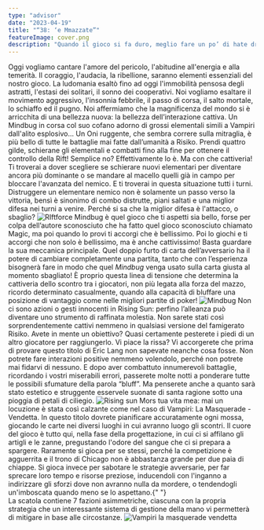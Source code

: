 ```yaml
---
type: "advisor"
date: "2023-04-19"
title: "“38: ‘e Mmazzate”"
featureImage: cover.png
description: "Quando il gioco si fa duro, meglio fare un po’ di hate drafting ed essere tranquilli… o forse no?"
---
```


<AdvisorIntro>
  Oggi vogliamo cantare l'amore del pericolo, l'abitudine all'energia e alla temerità. Il coraggio, l'audacia, la
  ribellione, saranno elementi essenziali del nostro gioco. La ludomania esaltò fino ad oggi l'immobilità pensosa degli
  astratti, l'estasi dei solitari, il sonno dei cooperativi. Noi vogliamo esaltare il movimento aggressivo, l'insonnia
  febbrile, il passo di corsa, il salto mortale, lo schiaffo ed il pugno. Noi affermiamo che la magnificenza del mondo
  si è arricchita di una bellezza nuova: la bellezza dell’interazione cattiva. Un Mindbug in corsa col suo cofano adorno
  di grossi elementali simili a Vampiri dall'alito esplosivo... Un Oni ruggente, che sembra correre sulla mitraglia, è
  più bello di tutte le battaglie mai fatte dall’umanità a Risiko.
</AdvisorIntro>

<AdvisorBit slug="riftforce" writer="Tia">
  Prendi quattro gilde, schierane gli elementali e combatti fino alla fine per ottenere il controllo della Rift!
  Semplice no? Effettivamente lo è. Ma con che cattiveria! Ti troverai a dover scegliere se schierare nuovi elementari
  per diventare ancora più dominante o se mandare al macello quelli già in campo per bloccare l'avanzata del nemico. E
  ti troverai in questa situazione tutti i turni. Distruggere un elementare nemico non è solamente un passo verso la
  vittoria, bensì è sinonimo di combo distrutte, piani saltati e una miglior difesa nei turni a venire. Perché si sa che
  la miglior difesa è l'attacco, o sbaglio?
</AdvisorBit>

<img src="../../reviews/riftforce/game1.jpg" alt="RIftforce" />

<AdvisorBit slug="mindbug" writer="Fora">
  Mindbug è quel gioco che ti aspetti sia bello, forse per colpa dell’autore sconosciuto che ha fatto quel gioco
  sconosciuto chiamato Magic, ma poi quando lo provi ti accorgi che è bellissimo. Poi lo giochi e ti accorgi che non
  solo è bellissimo, ma è anche cattivissimo! Basta guardare la sua meccanica principale. Quel doppio furto di carta
  dell’avversario ha il potere di cambiare completamente una partita, tanto che con l’esperienza bisognerà fare in modo
  che quel <em>Mindbug</em> venga usato sulla carta giusta al momento sbagliato! È proprio questa linea di tensione che
  determina la cattiveria dello scontro tra i giocatori, non più legata alla forza del mazzo, ricordo determinato
  casualmente, quando alla capacità di bluffare una posizione di vantaggio come nelle migliori partite di poker!
</AdvisorBit>

<img src="../../reviews/mindbug/game1.jpg" alt="Mindbug" />

<AdvisorBit slug="rising-sun" writer="Dadi-Daddy">
  Non ci sono azioni o gesti innocenti in Rising Sun: perfino l’alleanza può diventare uno strumento di raffinata
  molestia. Non sarete stati così sorprendentemente cattivi nemmeno in qualsiasi versione del famigerato Risiko. Avete
  in mente un obiettivo? Quasi certamente pesterete i piedi di un altro giocatore per raggiungerlo. Vi piace la rissa?
  Vi accorgerete che prima di provare questo titolo di Eric Lang non sapevate neanche cosa fosse. Non potrete fare
  interazioni positive nemmeno volendolo, perché non potrete mai fidarvi di nessuno. E dopo aver combattuto innumerevoli
  battaglie, ricordando i vostri miserabili errori, passerete molte notti a ponderare tutte le possibili sfumature della
  parola “bluff”. Ma penserete anche a quanto sarà stato estetico e struggente esservele suonate di santa ragione sotto
  una pioggia di petali di ciliegio.
</AdvisorBit>

<img src="../../reviews/rising-sun/game1.jpg" alt="Rising sun" />

<AdvisorBit slug="vampiri-la-masquerade-vendetta" writer="Angelo M Pero">
  Mors tua vita mea: mai un locuzione è stata così calzante come nel caso di Vampiri: La Masquerade - Vendetta. In
  questo titolo dovrete pianificare accuratamente ogni mossa, giocando le carte nei diversi luoghi in cui avranno luogo
  gli scontri. Il cuore del gioco è tutto qui, nella fase della progettazione, in cui ci si affilano gli artigli e le
  zanne, pregustando l'odore del sangue che ci si prepara a spargere. Raramente si gioca per se stessi, perché la
  competizione è agguerrita e il trono di Chicago non è abbastanza grande per due paia di chiappe. Si gioca invece per
  sabotare le strategie avversarie, per far sprecare loro tempo e risorse preziose, inducendoli con l'inganno a
  indirizzare gli sforzi dove non avranno nulla da mordere, o tendendogli un'imboscata quando meno se lo aspettano.{" "}
  <br />
  La scatola contiene 7 fazioni asimmetriche, ciascuna con la propria strategia che un interessante sistema di gestione della
  mano vi permetterà di mitigare in base alle circostanze.
</AdvisorBit>

<img src="../../reviews/vampiri-la-masquerade-vendetta/game1.jpg" alt="Vampiri la masquerade vendetta" />
